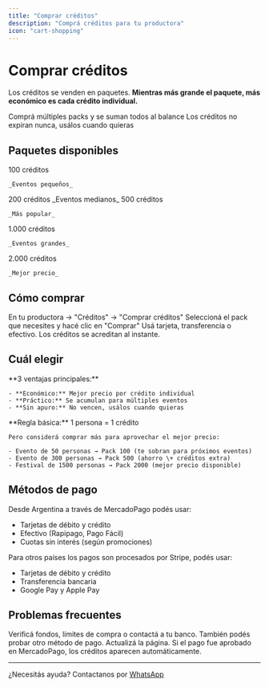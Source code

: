 ```yaml
---
title: "Comprar créditos"
description: "Comprá créditos para tu productora"
icon: "cart-shopping"
---
```


# Comprar créditos

Los créditos se venden en paquetes. **Mientras más grande el paquete, más económico es cada crédito individual.**

<CardGroup cols={2}>
  <Card title="Se acumulan" icon="cubes-stacked">
    Comprá múltiples packs y se suman todos al balance
  </Card>
  <Card title="Sin vencimiento" icon="infinity">
    Los créditos no expiran nunca, usálos cuando quieras
  </Card>
</CardGroup>

## Paquetes disponibles

<CardGroup cols={3}>
  <Card title="Pack 100" icon="package">
    100 créditos

    _Eventos pequeños_
  </Card>
  <Card title="Pack 200" icon="package">
    200 créditos _Eventos medianos_
  </Card>
  <Card title="Pack 500 ⭐" icon="package">
    500 créditos

    _Más popular_
  </Card>
</CardGroup>

<CardGroup cols={2}>
  <Card title="Pack 1000" icon="package">
    1.000 créditos

    _Eventos grandes_
  </Card>
  <Card title="Pack 2000 💎" icon="package">
    2.000 créditos

    _Mejor precio_
  </Card>
</CardGroup>

## Cómo comprar

<Steps>
  <Step title="Ir a Créditos">
    En tu productora → "Créditos" → "Comprar créditos"
  </Step>
  <Step title="Elegir paquete">
    Seleccioná el pack que necesites y hacé clic en "Comprar"
  </Step>
  <Step title="Pagar con MercadoPago">
    Usá tarjeta, transferencia o efectivo. Los créditos se acreditan al instante.
  </Step>
</Steps>

## Cuál elegir

<AccordionGroup>
  <Accordion title="¿Por qué paquetes más grandes?">
    **3 ventajas principales:**

    - **Económico:** Mejor precio por crédito individual
    - **Práctico:** Se acumulan para múltiples eventos
    - **Sin apuro:** No vencen, usálos cuando quieras
  </Accordion>
  <Accordion title="¿Cuántos necesito exactamente?">
    **Regla básica:** 1 persona = 1 crédito

    Pero considerá comprar más para aprovechar el mejor precio:

    - Evento de 50 personas → Pack 100 (te sobran para próximos eventos)
    - Evento de 300 personas → Pack 500 (ahorro \+ créditos extra)
    - Festival de 1500 personas → Pack 2000 (mejor precio disponible)
  </Accordion>
</AccordionGroup>

## Métodos de pago

Desde Argentina a través de MercadoPago podés usar:

- Tarjetas de débito y crédito
- Efectivo (Rapipago, Pago Fácil)
- Cuotas sin interés (según promociones)

Para otros países los pagos son procesados por Stripe, podés usar:

- Tarjetas de débito y crédito
- Transferencia bancaria
- Google Pay y Apple Pay

## Problemas frecuentes

<AccordionGroup>
  <Accordion title="El pago fue rechazado">
    Verificá fondos, límites de compra o contactá a tu banco. También podés probar otro método de pago.
  </Accordion>
  <Accordion title="Pagué pero no aparecen los créditos">
    Actualizá la página. Si el pago fue aprobado en MercadoPago, los créditos aparecen automáticamente.
  </Accordion>
</AccordionGroup>

---

¿Necesitás ayuda? Contactanos por [WhatsApp](https://wa.me/5491122503348)